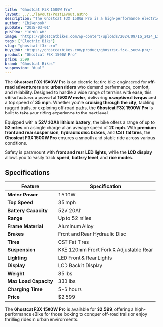 ```yaml
---
title: "Ghostcat F3X 1500W Pro"
layout: ../../layouts/PostLayout.astro
description: "The Ghostcat F3X 1500W Pro is a high-performance electric fat tire bike designed for both on-road and off-road adventures with outstanding power and durability."
author: "Ebikenook"
pubDate: "2025-03-01"
pubTime: "10:00 AM"
image: "https://ghostcatbikes.com/wp-content/uploads/2024/09/IG_2024_Lightbeam_full.png"
tags: ["Electric Bike"]
slug: "ghostcat-f3x-pro"
buyLink: "https://ghostcatbikes.com/product/ghostcat-f3x-1500w-pro/"
product: "Ghostcat F3X 1500W Pro"
price: 2599
brand: "Ghostcat Bikes"
suspension: "dual"
---
```


The **Ghostcat F3X 1500W Pro** is an electric fat tire bike engineered for **off-road adventurers** and **urban riders** who demand performance, comfort, and reliability. Designed to handle a wide range of terrains with ease, this eBike features a powerful **1500W motor**, delivering **exceptional torque** and a top speed of **35 mph**. Whether you're **cruising through the city**, tackling rugged trails, or exploring off-road paths, the **Ghostcat F3X 1500W Pro** is built to take your riding experience to the next level.

Equipped with a **52V 20Ah lithium battery**, the bike offers a range of up to **52 miles** on a single charge at an average speed of **20 mph**. With **premium front and rear suspension**, **hydraulic disc brakes**, and **CST fat tires**, the **Ghostcat F3X 1500W Pro** ensures a smooth and stable ride across various conditions.

Safety is paramount with **front and rear LED lights**, while the **LCD display** allows you to easily track **speed**, **battery level**, and **ride modes**.

## Specifications

| Feature               | Specification                          |
| --------------------- | -------------------------------------- |
| **Motor Power**       | 1500W                                  |
| **Top Speed**         | 35 mph                                 |
| **Battery Capacity**  | 52V 20Ah                               |
| **Range**             | Up to 52 miles                         |
| **Frame Material**    | Aluminum Alloy                         |
| **Brakes**            | Front and Rear Hydraulic Disc          |
| **Tires**             | CST Fat Tires                          |
| **Suspension**        | KKE 120mm Front Fork & Adjustable Rear |
| **Lighting**          | LED Front & Rear Lights                |
| **Display**           | LCD Backlit Display                    |
| **Weight**            | 85 lbs                                 |
| **Max Load Capacity** | 330 lbs                                |
| **Charging Time**     | 5-6 hours                              |
| **Price**             | $2,599                                 |

The **Ghostcat F3X 1500W Pro** is available for **$2,599**, offering a high-performance eBike for those looking to conquer off-road trails or enjoy thrilling rides in urban environments.
